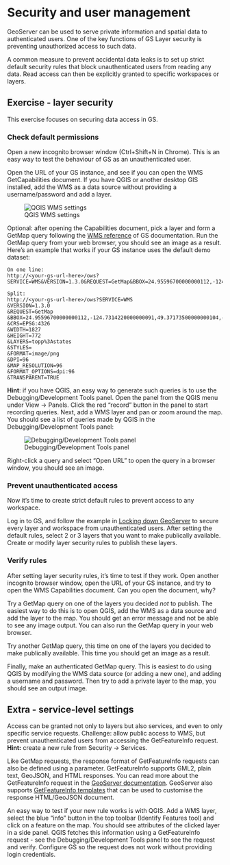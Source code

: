 # Security and user management

GeoServer can be used to serve private information and spatial data to authenticated users.
One of the key functions of GS Layer security is preventing unauthorized access to such data.

A common measure to prevent accidental data leaks is to set up strict default security rules that block unauthenticated users from reading any data.
Read access can then be explicitly granted to specific workspaces or layers.

## Exercise - layer security

This exercise focuses on securing data access in GS.

### Check default permissions

Open a new incognito browser window (Ctrl+Shift+N in Chrome).
This is an easy way to test the behaviour of GS as an unauthenticated user.

Open the URL of your GS instance, and see if you can open the WMS GetCapabilities document.
If you have QGIS or another desktop GIS installed, add the WMS as a data source without providing a username/password and add a layer.

![QGIS WMS settings](img/qgis-wms.png)

Optional: after opening the Capabilities document, pick a layer and form a GetMap query following the [WMS reference](https://docs.geoserver.org/latest/en/user/services/wms/reference.html) of GS documentation.
Run the GetMap query from your web browser, you should see an image as a result.
Here's an example that works if your GS instance uses the default demo dataset:

```
On one line:
http://<your-gs-url-here>/ows?SERVICE=WMS&VERSION=1.3.0&REQUEST=GetMap&BBOX=24.95596700000000112,-124.7314220000000091,49.37173500000000104,-66.96984899999999641&CRS=EPSG:4326&WIDTH=1827&HEIGHT=772&LAYERS=topp%3Astates&STYLES=&FORMAT=image/png&DPI=96&MAP_RESOLUTION=96&FORMAT_OPTIONS=dpi:96&TRANSPARENT=TRUE

Split:
http://<your-gs-url-here>/ows?SERVICE=WMS
&VERSION=1.3.0
&REQUEST=GetMap
&BBOX=24.95596700000000112,-124.7314220000000091,49.37173500000000104,-66.96984899999999641
&CRS=EPSG:4326
&WIDTH=1827
&HEIGHT=772
&LAYERS=topp%3Astates
&STYLES=
&FORMAT=image/png
&DPI=96
&MAP_RESOLUTION=96
&FORMAT_OPTIONS=dpi:96
&TRANSPARENT=TRUE
```

**Hint**: if you have QGIS, an easy way to generate such queries is to use the Debugging/Development Tools panel.
Open the panel from the QGIS menu under View -> Panels.
Click the red "record" button in the panel to start recording queries.
Next, add a WMS layer and pan or zoom around the map.
You should see a list of queries made by QGIS in the Debugging/Development Tools panel:

![Debugging/Development Tools panel](img/debugwms.png)

Right-click a query and select "Open URL" to open the query in a browser window, you should see an image.

### Prevent unauthenticated access

Now it's time to create strict default rules to prevent access to any workspace.

Log in to GS, and follow the example in [Locking down GeoServer](https://docs.geoserver.org/latest/en/user/security/layer.html#locking-down-geoserver)
to secure every layer and workspace from unauthenticated users.
After setting the default rules, select 2 or 3 layers that you want to make publically available.
Create or modify layer security rules to publish these layers.

### Verify rules

After setting layer security rules, it's time to test if they work.
Open another incognito browser window, open the URL of your GS instance, and try to open the WMS Capabilities document.
Can you open the document, why?

Try a GetMap query on one of the layers you decided *not* to publish.
The easiest way to do this is to open QGIS, add the WMS as a data source and add the layer to the map.
You should get an error message and not be able to see any image output.
You can also run the GetMap query in your web browser.

Try another GetMap query, this time on one of the layers you decided to make publically available.
This time you should get an image as a result.

Finally, make an authenticated GetMap query.
This is easiest to do using QGIS by modifying the WMS data source (or adding a new one), and adding a username and password.
Then try to add a private layer to the map, you should see an output image.

## Extra - service-level settings

Access can be granted not only to layers but also services, and even to only specific service requests.
Challenge: allow public access to WMS, but prevent unauthenticated users from accessing the GetFeatureInfo request.
**Hint:** create a new rule from Security -> Services.

Like GetMap requests, the response format of GetFeatureInfo requests can also be defined using a parameter.
GetFeatureInfo supports GML2, plain text, GeoJSON, and HTML responses.
You can read more about the GetFeatureInfo request in the [GeoServer documentation](https://docs.geoserver.org/latest/en/user/services/wms/reference.html#getfeatureinfo).
GeoServer also supports [GetFeatureInfo templates](https://docs.geoserver.org/latest/en/user/tutorials/GetFeatureInfo/index.html) that can be used to customise the response HTML/GeoJSON document.

An easy way to test if your new rule works is with QGIS.
Add a WMS layer, select the blue "info" button in the top toolbar (Identify Features tool) and click on a feature on the map.
You should see attributes of the clicked layer in a side panel.
QGIS fetches this information using a GetFeatureInfo request - see the Debugging/Development Tools panel to see the request and verify.
Configure GS so the request does not work without providing login credentials.

